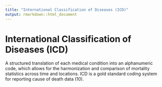```yaml
---
title: "International Classification of Diseases (ICD)"
output: rmarkdown::html_document
---
```


# International Classification of Diseases (ICD)

A structured translation of each medical  condition into an alphanumeric  code,  which allows for the  harmonization and  comparison of mortality statistics across  time and  locations. ICD is a gold standard  coding system for reporting cause of death  data (10).
